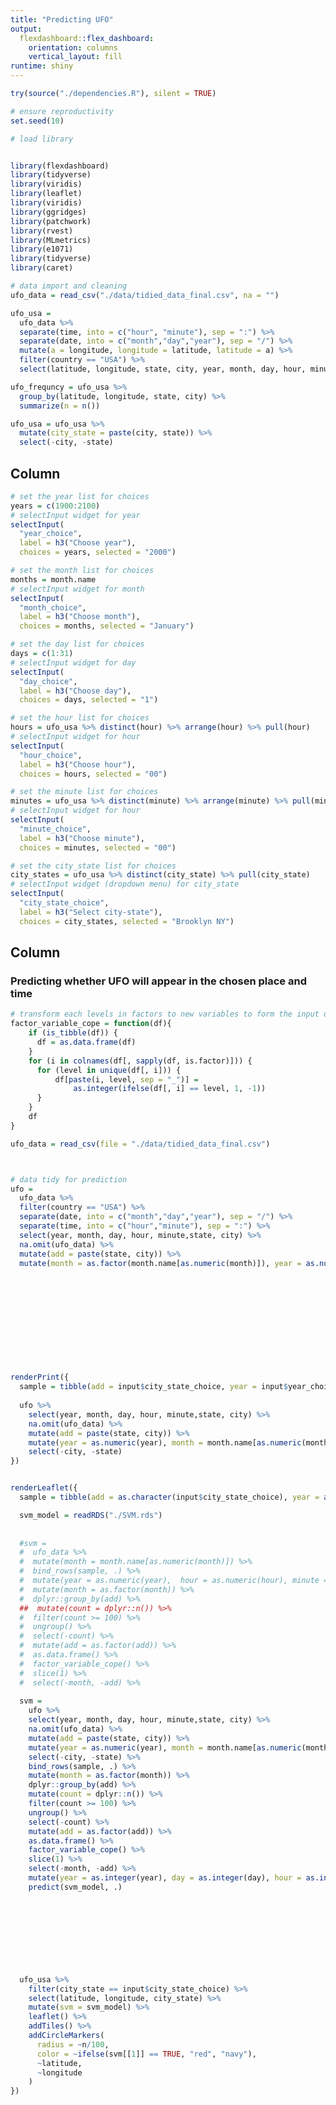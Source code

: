```yaml
---
title: "Predicting UFO"
output: 
  flexdashboard::flex_dashboard:
    orientation: columns
    vertical_layout: fill
runtime: shiny
---
```


```r
try(source("./dependencies.R"), silent = TRUE)

# ensure reproductivity
set.seed(10)

# load library


library(flexdashboard)
library(tidyverse)
library(viridis)
library(leaflet)    
library(viridis)
library(ggridges)
library(patchwork)
library(rvest)
library(MLmetrics)
library(e1071)
library(tidyverse)
library(caret)
```


```r
# data import and cleaning
ufo_data = read_csv("./data/tidied_data_final.csv", na = "")

ufo_usa =
  ufo_data %>%  
  separate(time, into = c("hour", "minute"), sep = ":") %>% 
  separate(date, into = c("month","day","year"), sep = "/") %>% 
  mutate(a = longitude, longitude = latitude, latitude = a) %>% 
  filter(country == "USA") %>% 
  select(latitude, longitude, state, city, year, month, day, hour, minute) 

ufo_frequncy = ufo_usa %>% 
  group_by(latitude, longitude, state, city) %>% 
  summarize(n = n())

ufo_usa = ufo_usa %>% 
  mutate(city_state = paste(city, state)) %>% 
  select(-city, -state)
```

Column {.sidebar}
-----------------------------------------------------------------------

```r
# set the year list for choices
years = c(1900:2100)
# selectInput widget for year
selectInput(
  "year_choice",
  label = h3("Choose year"),
  choices = years, selected = "2000")

# set the month list for choices
months = month.name
# selectInput widget for month
selectInput(
  "month_choice",
  label = h3("Choose month"),
  choices = months, selected = "January")

# set the day list for choices
days = c(1:31)
# selectInput widget for day
selectInput(
  "day_choice",
  label = h3("Choose day"),
  choices = days, selected = "1")

# set the hour list for choices
hours = ufo_usa %>% distinct(hour) %>% arrange(hour) %>% pull(hour) 
# selectInput widget for hour
selectInput(
  "hour_choice",
  label = h3("Choose hour"),
  choices = hours, selected = "00")

# set the minute list for choices
minutes = ufo_usa %>% distinct(minute) %>% arrange(minute) %>% pull(minute) 
# selectInput widget for hour
selectInput(
  "minute_choice",
  label = h3("Choose minute"),
  choices = minutes, selected = "00")

# set the city_state list for choices
city_states = ufo_usa %>% distinct(city_state) %>% pull(city_state)  
# selectInput widget (dropdown menu) for city_state
selectInput(
  "city_state_choice", 
  label = h3("Select city-state"),
  choices = city_states, selected = "Brooklyn NY")
```

Column 
-----------------------------------------------------------------------

### Predicting whether UFO will appear in the chosen place and time

```r


# transform each levels in factors to new variables to form the input of SVM
factor_variable_cope = function(df){
    if (is_tibble(df)) {
      df = as.data.frame(df)
    }
    for (i in colnames(df[, sapply(df, is.factor)])) {
      for (level in unique(df[, i])) {
          df[paste(i, level, sep = "_")] = 
              as.integer(ifelse(df[, i] == level, 1, -1))
      }
    }
    df
}

ufo_data = read_csv(file = "./data/tidied_data_final.csv")



# data tidy for prediction
ufo =
  ufo_data %>%  
  filter(country == "USA") %>% 
  separate(date, into = c("month","day","year"), sep = "/") %>% 
  separate(time, into = c("hour","minute"), sep = ":") %>% 
  select(year, month, day, hour, minute,state, city) %>%
  na.omit(ufo_data) %>% 
  mutate(add = paste(state, city)) %>% 
  mutate(month = as.factor(month.name[as.numeric(month)]), year = as.numeric(year), hour = as.numeric(hour), minute = as.numeric(minute), day = as.numeric(day))












renderPrint({
  sample = tibble(add = input$city_state_choice, year = input$year_choice, month = input$month_choice, day = input$day_choice, hour = input$hour_choice, minute = input$minute_choice)
  
  ufo %>% 
    select(year, month, day, hour, minute,state, city) %>%
    na.omit(ufo_data) %>% 
    mutate(add = paste(state, city)) %>% 
    mutate(year = as.numeric(year), month = month.name[as.numeric(month)], hour = as.numeric(hour), minute = as.numeric(minute), day = as.numeric(day)) %>% 
    select(-city, -state)
})


renderLeaflet({
  sample = tibble(add = as.character(input$city_state_choice), year = as.numeric(input$year_choice), month = as.character(input$month_choice), day = as.numeric(input$day_choice), hour = as.numeric(input$hour_choice), minute = as.numeric(input$minute_choice))

  svm_model = readRDS("./SVM.rds")
  
  
  #svm = 
  #  ufo_data %>% 
  #  mutate(month = month.name[as.numeric(month)]) %>% 
  #  bind_rows(sample, .) %>% 
  #  mutate(year = as.numeric(year),  hour = as.numeric(hour), minute = as.numeric(minute), day = as.numeric(day)) %>% 
  #  mutate(month = as.factor(month)) %>% 
  #  dplyr::group_by(add) %>% 
  ##  mutate(count = dplyr::n()) %>% 
  #  filter(count >= 100) %>% 
  #  ungroup() %>% 
  #  select(-count) %>% 
  #  mutate(add = as.factor(add)) %>% 
  #  as.data.frame() %>% 
  #  factor_variable_cope() %>% 
  #  slice(1) %>% 
  #  select(-month, -add) %>% 
  
  svm = 
    ufo %>% 
    select(year, month, day, hour, minute,state, city) %>%
    na.omit(ufo_data) %>% 
    mutate(add = paste(state, city)) %>% 
    mutate(year = as.numeric(year), month = month.name[as.numeric(month)], hour = as.numeric(hour), minute = as.numeric(minute), day = as.numeric(day)) %>% 
    select(-city, -state) %>% 
    bind_rows(sample, .) %>% 
    mutate(month = as.factor(month)) %>% 
    dplyr::group_by(add) %>% 
    mutate(count = dplyr::n()) %>% 
    filter(count >= 100) %>% 
    ungroup() %>% 
    select(-count) %>% 
    mutate(add = as.factor(add)) %>% 
    as.data.frame() %>% 
    factor_variable_cope() %>% 
    slice(1) %>% 
    select(-month, -add) %>% 
    mutate(year = as.integer(year), day = as.integer(day), hour = as.integer(hour), minute = as.integer(minute)) %>%
    predict(svm_model, .)
  
  
  
  
  
  
  
  

  ufo_usa %>% 
    filter(city_state == input$city_state_choice) %>% 
    select(latitude, longitude, city_state) %>% 
    mutate(svm = svm_model) %>% 
    leaflet() %>% 
    addTiles() %>% 
    addCircleMarkers(
      radius = ~n/100,
      color = ~ifelse(svm[[1]] == TRUE, "red", "navy"),
      ~latitude,
      ~longitude
    )
})
```

